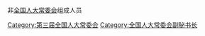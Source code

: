 非[[全国人大常委会|全国人大常委会]]组成人员

[[Category:第三届全国人大常委会|Category:第三届全国人大常委会]]
[[Category:全国人大常委会副秘书长|Category:全国人大常委会副秘书长]]